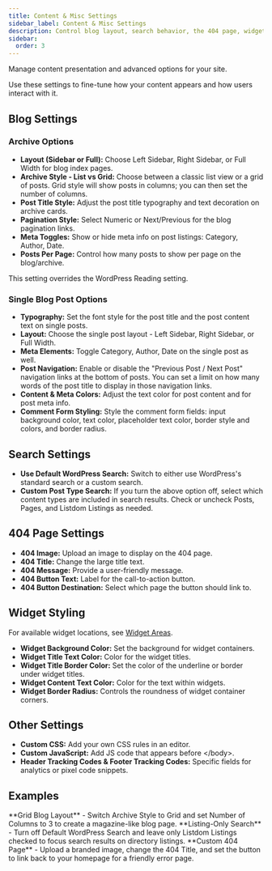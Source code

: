 ```yaml
---
title: Content & Misc Settings
sidebar_label: Content & Misc Settings
description: Control blog layout, search behavior, the 404 page, widget styling, and custom code in Listdomer.
sidebar:
  order: 3
---
```


Manage content presentation and advanced options for your site.

<Aside type="tip">Use these settings to fine-tune how your content appears and how users interact with it.</Aside>

## Blog Settings

### Archive Options

- **Layout (Sidebar or Full):** Choose Left Sidebar, Right Sidebar, or Full Width for blog index pages.
- **Archive Style - List vs Grid:** Choose between a classic list view or a grid of posts. Grid style will show posts in columns; you can then set the number of columns.
- **Post Title Style:** Adjust the post title typography and text decoration on archive cards.
- **Pagination Style:** Select Numeric or Next/Previous for the blog pagination links.
- **Meta Toggles:** Show or hide meta info on post listings: Category, Author, Date.
- **Posts Per Page:** Control how many posts to show per page on the blog/archive.

<Aside type="tip">This setting overrides the WordPress Reading setting.</Aside>

### Single Blog Post Options

- **Typography:** Set the font style for the post title and the post content text on single posts.
- **Layout:** Choose the single post layout - Left Sidebar, Right Sidebar, or Full Width.
- **Meta Elements:** Toggle Category, Author, Date on the single post as well.
- **Post Navigation:** Enable or disable the "Previous Post / Next Post" navigation links at the bottom of posts. You can set a limit on how many words of the post title to display in those navigation links.
- **Content & Meta Colors:** Adjust the text color for post content and for post meta info.
- **Comment Form Styling:** Style the comment form fields: input background color, text color, placeholder text color, border style and colors, and border radius.

## Search Settings

- **Use Default WordPress Search:** Switch to either use WordPress's standard search or a custom search.
- **Custom Post Type Search:** If you turn the above option off, select which content types are included in search results. Check or uncheck Posts, Pages, and Listdom Listings as needed.

## 404 Page Settings

- **404 Image:** Upload an image to display on the 404 page.
- **404 Title:** Change the large title text.
- **404 Message:** Provide a user-friendly message.
- **404 Button Text:** Label for the call-to-action button.
- **404 Button Destination:** Select which page the button should link to.

## Widget Styling

For available widget locations, see [Widget Areas](/listdom/listdomer-theme/widgets/widget-areas/).

- **Widget Background Color:** Set the background for widget containers.
- **Widget Title Text Color:** Color for the widget titles.
- **Widget Title Border Color:** Set the color of the underline or border under widget titles.
- **Widget Content Text Color:** Color for the text within widgets.
- **Widget Border Radius:** Controls the roundness of widget container corners.

## Other Settings

- **Custom CSS:** Add your own CSS rules in an editor.
- **Custom JavaScript:** Add JS code that appears before &lt;/body&gt;.
- **Header Tracking Codes & Footer Tracking Codes:** Specific fields for analytics or pixel code snippets.

## Examples

<CardGrid>
  <Card>**Grid Blog Layout** - Switch Archive Style to Grid and set Number of Columns to 3 to create a magazine-like blog page.</Card>
  <Card>**Listing-Only Search** - Turn off Default WordPress Search and leave only Listdom Listings checked to focus search results on directory listings.</Card>
  <Card>**Custom 404 Page** - Upload a branded image, change the 404 Title, and set the button to link back to your homepage for a friendly error page.</Card>
</CardGrid>


